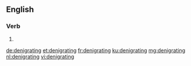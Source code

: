 ==English==

===Verb===
{{head|en|present participle}}

# {{present participle of|denigrate|lang=en|nocat=1}}

[[de:denigrating]]
[[et:denigrating]]
[[fr:denigrating]]
[[ku:denigrating]]
[[mg:denigrating]]
[[nl:denigrating]]
[[vi:denigrating]]